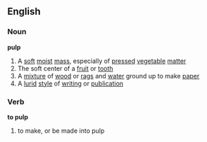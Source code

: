 ==English==
=== Noun ===
'''pulp'''
#A [[soft]] [[moist]] [[mass]], especially of [[pressed]] [[vegetable]] [[matter]]
#The soft center of a [[fruit]] or [[tooth]]
#A [[mixture]] of [[wood]] or [[rag]]s and [[water]] ground up to make [[paper]]
#A [[lurid]] [[style]] of [[writing]] or [[publication]]
===Verb===
'''to pulp'''
# to make, or be made into pulp